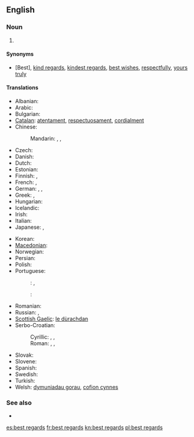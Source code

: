 ==English==
{{wikipedia|Valediction}}
===Noun===
{{en-noun|sg=[[best]] [[regards]]|?}}

# {{idiomatic}} {{non-gloss definition|Used as a [[polite]] closing of a [[letter]]}}

====Synonyms====
* [Best], [[kind regards]], [[kindest regards]], [[best wishes]], [[respectfully]], [[yours truly]]

====Translations====
{{trans-top|a polite closing of a letter}}
* Albanian: {{t-|sq|të fala}}
* Arabic: {{t-|ar|مع أطيب التحيات|tr=mā ʾaṭyab al-taḥyāt}}
* Bulgarian: {{t-|bg|с най-добри пожелания|tr= s naj-dóbri poželánija}}
* [[Catalan]]: [[atentament]], [[respectuosament]], [[cordialment]]
* Chinese:
*: Mandarin: {{t|cmn|此致敬意|tr=cǐzhì jìngyì|sc=Hani}}, {{t|cmn|此致敬禮|sc=Hani}}, {{t|cmn|此致敬礼|tr=cǐzhì jìnglǐ|sc=Hani}}
* Czech: {{t-|cs|s upřímným pozdravem}}
* Danish: {{t-|da|med venlig hilsen}}
* Dutch: {{t-|nl|met vriendelijke groeten}}
* Estonian: {{t-|et|parimate tervitustega}}
* Finnish: {{t-|fi|parhain terveisin}}, {{t-|fi|ystävällisin terveisin}}
* French: {{t+|fr|cordialement}}, {{t+|fr|amicalement}}
* German: {{t-|de|mit freundlichen Grüßen}}, {{t-|de|mit besten Grüßen}}, {{t-|de|mit herzlichen Grüßen}}
* Greek: {{t-|el|με φιλικούς χαιρετισμούς|tr=me filikoús chairetismoús|sc=Grek}}, {{t-|el|καλοί σεβασμοί|tr=kaloí sevasmoí|sc=Grek}}
* Hungarian: {{t-|hu|szívélyes üdvözlettel}}
* Icelandic: {{t+|is|kær kveðja}}
* Irish: {{t-|ga|beir bua agus beannacht}}
* Italian: {{t-|it|distinti saluti}}
* Japanese: {{t-|ja|敬具|tr=けいぐ, keigu|sc=Jpan}}, {{t-|ja|宜しくお願い致します|tr=よろしくおねがいいたします, yoroshiku o-negai itashimasu|sc=Jpan}}
{{trans-mid}}
* Korean: {{t-|ko|안부 인사|tr=anbu insa|sc=Hang}}
* [[Macedonian]]: {{t-|mk|срдечни поздрави|tr=srdéčni pózdravi|sc=Cyrl}}
* Norwegian: {{t-|no|med vennlig hilsen}}
* Persian: {{t-|fa|با احترام|tr=bâ ehterâm|sc=fa-Arab}}
* Polish: {{t-|pl|załączam pozdrowienia}}
* Portuguese:
*: {{qualifier|Brazil}}: {{t-|pt|atenciosamente}}, {{t-|pt|cordialmente}}
*: {{qualifier|Portugal}}: {{t-|pt|com os melhores cumprimentos}}
* Romanian: {{t-|ro|toate cele bune}}
* Russian: {{t-|ru|с наилучшими пожеланиями|tr=s nailúčšimi poželánijami|sc=Cyrl}}, {{t-|ru|с уважением|tr=s uvažénijem|sc=Cyrl}}
* [[Scottish Gaelic]]: [[le dùrachdan]]
* Serbo-Croatian:
*: Cyrillic: {{t-|sh|с поштовањем}}, {{t-|sh|срдачни поздрави}}, {{t-|sh|уз срдачне поздраве}}
*: Roman: {{t-|sh|s poštovanjem}}, {{t-|sh|srdačni pozdravi}}, {{t-|sh|uz srdačne pozdrave}}
* Slovak: {{t-|sk|s úprimným pozdravom}}
* Slovene: {{t-|sl|lep pozdrav}}
* Spanish: {{t+|es|atentamente}}
* Swedish: {{t-|sv|med vänliga hälsningar}}
* Turkish: {{t-|tr|saygılarımla}}
* Welsh: [[dymuniadau gorau]], [[cofion cynnes]]
{{trans-bottom}}

===See also===
* {{l|mul|73}}

[[es:best regards]]
[[fr:best regards]]
[[kn:best regards]]
[[pl:best regards]]